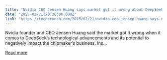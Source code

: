 ```yaml
---
title: "Nvidia CEO Jensen Huang says market got it wrong about DeepSeek’s impact"
date: "2025-02-21T20:36:00.000Z"
link: "https://techcrunch.com/2025/02/21/nvidia-ceo-jensen-huang-says-market-got-it-wrong-about-deepseeks-impact/"
---
```


Nvidia founder and CEO Jensen Huang said the market got it wrong when it comes to DeepSeek&#8217;s technological advancements and its potential to negatively impact the chipmaker&#8217;s business. Ins...

[Read more](https://techcrunch.com/2025/02/21/nvidia-ceo-jensen-huang-says-market-got-it-wrong-about-deepseeks-impact/)
